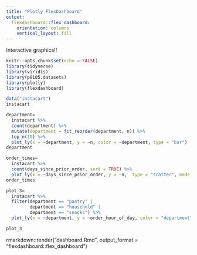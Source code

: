 ```yaml
---
title: "Plotly FlexDashboard"
output: 
  flexdashboard::flex_dashboard:
    orientation: columns
    vertical_layout: fill
---
```


Interactive graphics!!

```r
knitr::opts_chunk$set(echo = FALSE)
library(tidyverse)
library(viridis)
library(p8105.datasets)
library(plotly)
library(flexdashboard)
```

```r
data("instacart")
instacart

department=
  instacart %>% 
  count(department) %>% 
  mutate(department = fct_reorder(department, n)) %>%  
  top_n(10) %>% 
  plot_ly(x = ~department, y = ~n, color = ~department, type = "bar")
department
```

```r
order_times=
  instacart %>% 
  count(days_since_prior_order, sort = TRUE) %>% 
  plot_ly(x = ~days_since_prior_order, y = ~n,  type = "scatter", mode = "markers", color = "pink", alpha = 0.5)
order_times
```
```r
plot_3=
  instacart %>% 
  filter(department == "pantry" | 
         department == "household" |
         department == "snacks") %>%
  plot_ly(x = ~department, y = ~order_hour_of_day, color = "department", type = "violin", colors = "purple")

plot_3
```
rmarkdown::render("dashboard.Rmd", output_format = "flexdashboard::flex_dashboard")

